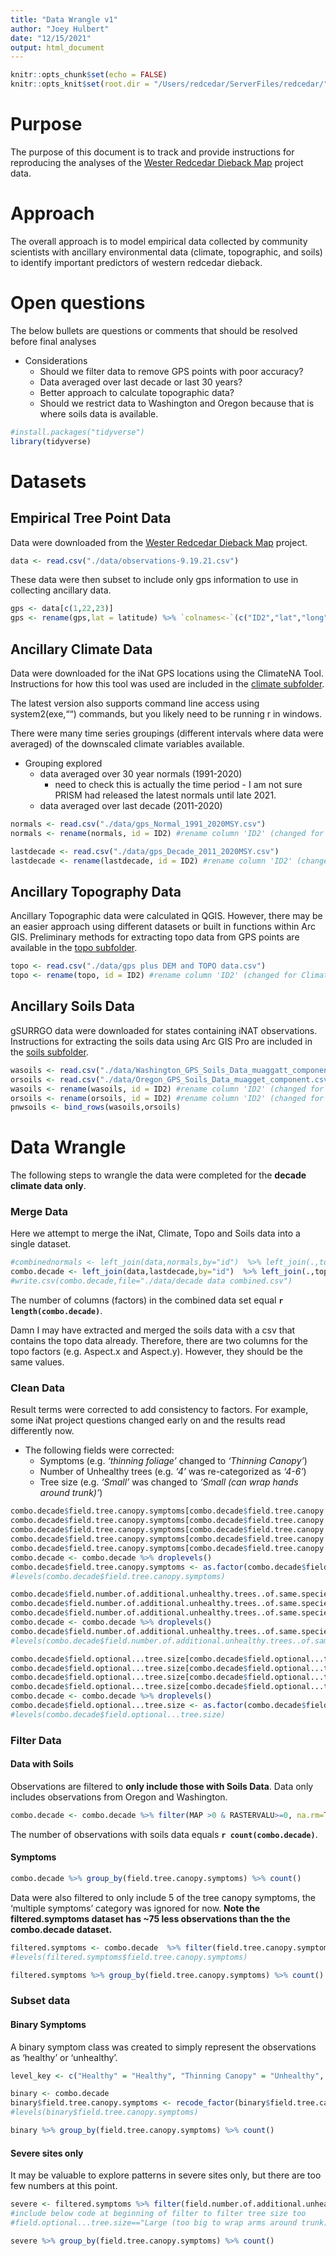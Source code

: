 ```yaml
---
title: "Data Wrangle v1"
author: "Joey Hulbert"
date: "12/15/2021"
output: html_document
---
```


```r
knitr::opts_chunk$set(echo = FALSE)
knitr::opts_knit$set(root.dir = "/Users/redcedar/ServerFiles/redcedar/") 
```

# Purpose

The purpose of this document is to track and provide instructions for reproducing the analyses of the [Wester Redcedar Dieback Map](https://www.inaturalist.org/projects/western-redcedar-dieback-map) project data.

# Approach

The overall approach is to model empirical data collected by community scientists with ancillary environmental data (climate, topographic, and soils) to identify important predictors of western redcedar dieback.

# Open questions

The below bullets are questions or comments that should be resolved before final analyses

* Considerations
  + Should we filter data to remove GPS points with poor accuracy?
  + Data averaged over last decade or last 30 years?
  + Better approach to calculate topographic data?
  + Should we restrict data to Washington and Oregon because that is where soils data is available. 

```r
#install.packages("tidyverse")
library(tidyverse)
```

# Datasets

## Empirical Tree Point Data

Data were downloaded from the [Wester Redcedar Dieback Map](https://www.inaturalist.org/projects/western-redcedar-dieback-map) project. 

```r
data <- read.csv("./data/observations-9.19.21.csv")
```

These data were then subset to include only gps information to use in collecting ancillary data.

```r
gps <- data[c(1,22,23)]
gps <- rename(gps,lat = latitude) %>% `colnames<-`(c("ID2","lat","long")) %>% mutate(el = ".") #columns were ranamed to match format for ClimateNA tool.
```

## Ancillary Climate Data

Data were downloaded for the iNat GPS locations using the ClimateNA Tool. Instructions for how this tool was used are included in the [climate subfolder](/climate).

The latest version also supports command line access using system2(exe,"") commands, but you likely need to be running r in windows.

There were many time series groupings (different intervals where data were averaged) of the downscaled climate variables available. 

* Grouping explored
  + data averaged over 30 year normals (1991-2020)
    + need to check this is actually the time period - I am not sure PRISM had released the latest normals until late 2021.
  + data averaged over last decade (2011-2020)

```r
normals <- read.csv("./data/gps_Normal_1991_2020MSY.csv")
normals <- rename(normals, id = ID2) #rename column 'ID2' (changed for ClimateNA tool) back to 'id'
```

```r
lastdecade <- read.csv("./data/gps_Decade_2011_2020MSY.csv")
lastdecade <- rename(lastdecade, id = ID2) #rename column 'ID2' (changed for ClimateNA tool) back to 'id'
```

## Ancillary Topography Data

Ancillary Topographic data were calculated in QGIS. However, there may be an easier approach using different datasets or built in functions within Arc GIS. Preliminary methods for extracting topo data from GPS points are available in the [topo subfolder](/topo). 

```r
topo <- read.csv("./data/gps plus DEM and TOPO data.csv")
topo <- rename(topo, id = ID2) #rename column 'ID2' (changed for ClimateNA tool) back to 'id'
```

## Ancillary Soils Data
gSURRGO data were downloaded for states containing iNAT observations. Instructions for extracting the soils data using Arc GIS Pro are included  in the [soils subfolder](/soils).

```r
wasoils <- read.csv("./data/Washington_GPS_Soils_Data_muaggatt_component.csv")
orsoils <- read.csv("./data/Oregon_GPS_Soils_Data_muagget_component.csv") #note misspelling of muaggatt
wasoils <- rename(wasoils, id = ID2) #rename column 'ID2' (changed for ClimateNA tool) back to 'id'
orsoils <- rename(orsoils, id = ID2) #rename column 'ID2' (changed for ClimateNA tool) back to 'id'
pnwsoils <- bind_rows(wasoils,orsoils)
```

# Data Wrangle 

The following steps to wrangle the data were completed for the **decade climate data only**. 

### Merge Data

Here we attempt to merge the iNat, Climate, Topo and Soils data into a single dataset. 

```r
#combinednormals <- left_join(data,normals,by="id")  %>% left_join(.,topo,by="id") %>% left_join(.,pnwsoils,by="id")
combo.decade <- left_join(data,lastdecade,by="id")  %>% left_join(.,topo,by="id") %>% left_join(.,pnwsoils,by="id")
#write.csv(combo.decade,file="./data/decade data combined.csv")
```

The number of columns (factors) in the combined data set equal **`r length(combo.decade)`**. 

Damn I may have extracted and merged the soils data with a csv that contains the topo data already. Therefore, there are two columns for the topo factors (e.g. Aspect.x and Aspect.y). However, they should be the same values. 


### Clean Data

Result terms were corrected to add consistency to factors. For example, some iNat project questions changed early on and the results read differently now. 

  * The following fields were corrected:
    + Symptoms (e.g. *'thinning foliage'* changed to *'Thinning Canopy'*)
    + Number of Unhealthy trees (e.g. *'4'* was re-categorized as *'4-6'*)
    + Tree size (e.g. *'Small'* was changed to *'Small (can wrap hands around trunk)'*)
    

```r
combo.decade$field.tree.canopy.symptoms[combo.decade$field.tree.canopy.symptoms=="Multiple Symptoms"] <-"Multiple Symptoms (please list in Notes)"
combo.decade$field.tree.canopy.symptoms[combo.decade$field.tree.canopy.symptoms=="multiple symptoms"] <-"Multiple Symptoms (please list in Notes)"
combo.decade$field.tree.canopy.symptoms[combo.decade$field.tree.canopy.symptoms=="thinning foliage"] <-"Thinning Canopy"
combo.decade$field.tree.canopy.symptoms[combo.decade$field.tree.canopy.symptoms=="healthy"] <-"Healthy"
combo.decade$field.tree.canopy.symptoms[combo.decade$field.tree.canopy.symptoms=="dead top"] <-"Old Dead Top (needles already gone)"
combo.decade <- combo.decade %>% droplevels()
combo.decade$field.tree.canopy.symptoms <- as.factor(combo.decade$field.tree.canopy.symptoms)
#levels(combo.decade$field.tree.canopy.symptoms)
```


```r
combo.decade$field.number.of.additional.unhealthy.trees..of.same.species..in.area..within.sight.[combo.decade$field.number.of.additional.unhealthy.trees..of.same.species..in.area..within.sight.=="4"] <- "4-6"
combo.decade$field.number.of.additional.unhealthy.trees..of.same.species..in.area..within.sight.[combo.decade$field.number.of.additional.unhealthy.trees..of.same.species..in.area..within.sight.=="5"] <- "4-6"
combo.decade$field.number.of.additional.unhealthy.trees..of.same.species..in.area..within.sight.[combo.decade$field.number.of.additional.unhealthy.trees..of.same.species..in.area..within.sight.=="2"] <- "2-3"
combo.decade <- combo.decade %>% droplevels()
combo.decade$field.number.of.additional.unhealthy.trees..of.same.species..in.area..within.sight. <- as.factor(combo.decade$field.number.of.additional.unhealthy.trees..of.same.species..in.area..within.sight.)
#levels(combo.decade$field.number.of.additional.unhealthy.trees..of.same.species..in.area..within.sight.)
```


```r
combo.decade$field.optional...tree.size[combo.decade$field.optional...tree.size == "Large"] <- "Large (too big to wrap arms around trunk)"
combo.decade$field.optional...tree.size[combo.decade$field.optional...tree.size == "Medium"] <- "Medium (can wrap arms around trunk)"
combo.decade$field.optional...tree.size[combo.decade$field.optional...tree.size == "Small"] <- "Small (can wrap hands around trunk)"
combo.decade$field.optional...tree.size[combo.decade$field.optional...tree.size == "Very Large"] <- "Very Large (would take many people to wrap arms around trunk)"
combo.decade <- combo.decade %>% droplevels()
combo.decade$field.optional...tree.size <- as.factor(combo.decade$field.optional...tree.size)
#levels(combo.decade$field.optional...tree.size)
```

### Filter Data


#### Data with Soils

Observations are filtered to **only include those with Soils Data**. Data only includes observations from Oregon and Washington. 

```r
combo.decade <- combo.decade %>% filter(MAP >0 & RASTERVALU>=0, na.rm=TRUE)
```

The number of observations with soils data equals **`r count(combo.decade)`**.


#### Symptoms 

```r
combo.decade %>% group_by(field.tree.canopy.symptoms) %>% count()
```

Data were also filtered to only include 5 of the tree canopy symptoms, the 'multiple symptoms' category was ignored for now. **Note the filtered.symptoms dataset has ~75 less observations than the the combo.decade dataset.**

```r
filtered.symptoms <- combo.decade  %>% filter(field.tree.canopy.symptoms=="Healthy"|field.tree.canopy.symptoms=="Thinning Canopy"|field.tree.canopy.symptoms=="New Dead Top (red or brown needles still attached)"|field.tree.canopy.symptoms=="Old Dead Top (needles already gone)"|field.tree.canopy.symptoms=="Tree is dead") %>% droplevels()
#levels(filtered.symptoms$field.tree.canopy.symptoms)
```

```r
filtered.symptoms %>% group_by(field.tree.canopy.symptoms) %>% count()
```

### Subset data

#### Binary Symptoms 

A binary symptom class was created to simply represent the observations as 'healthy' or 'unhealthy'. 

```r
level_key <- c("Healthy" = "Healthy", "Thinning Canopy" = "Unhealthy", "New Dead Top (red or brown needles still attached)" = "Unhealthy", "Old Dead Top (needles already gone)" = "Unhealthy", "Tree is dead" = "Unhealthy", "Multiple Symptoms (please list in Notes)" = "Unhealthy", "Extra Cone Crop" = "Unhealthy", "Browning Canopy" = "Unhealthy","Branch Dieback or 'Flagging'" = "Unhealthy", "Other (please describe in Notes)" = "Unhealthy", "Yellowing Canopy" = "Unhealthy")

binary <- combo.decade
binary$field.tree.canopy.symptoms <- recode_factor(binary$field.tree.canopy.symptoms, !!!level_key)
#levels(binary$field.tree.canopy.symptoms)
```

```r
binary %>% group_by(field.tree.canopy.symptoms) %>% count()
```

#### Severe sites only

It may be valuable to explore patterns in severe sites only, but there are too few numbers at this point. 

```r
severe <- filtered.symptoms %>% filter(field.number.of.additional.unhealthy.trees..of.same.species..in.area..within.sight.=="More than 10" | field.number.of.additional.unhealthy.trees..of.same.species..in.area..within.sight.=="7-10") %>% droplevels()
#include below code at beginning of filter to filter tree size too
#field.optional...tree.size=="Large (too big to wrap arms around trunk)" &
```

```r
severe %>% group_by(field.tree.canopy.symptoms) %>% count()
```